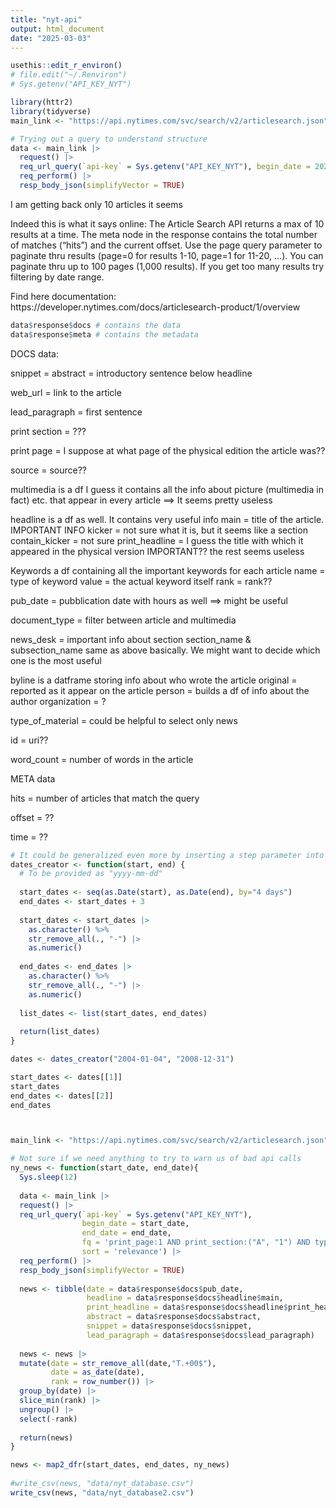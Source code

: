 ```yaml
---
title: "nyt-api"
output: html_document
date: "2025-03-03"
---
```


```r
usethis::edit_r_environ()
# file.edit("~/.Renviron")
# Sys.getenv("API_KEY_NYT")
```

```r
library(httr2)
library(tidyverse)
main_link <- "https://api.nytimes.com/svc/search/v2/articlesearch.json"

# Trying out a query to understand structure
data <- main_link |> 
  request() |>
  req_url_query(`api-key` = Sys.getenv("API_KEY_NYT"), begin_date = 20200101, end_date = 20200131) |> 
  req_perform() |> 
  resp_body_json(simplifyVector = TRUE)
```

I am getting back only 10 articles it seems

Indeed this is what it says online:
The Article Search API returns a max of 10 results at a time. The meta node in the response contains the total number of matches ("hits") and the current offset. Use the page query parameter to paginate thru results (page=0 for results 1-10, page=1 for 11-20, ...). You can paginate thru up to 100 pages (1,000 results). If you get too many results try filtering by date range.

Find here documentation: https://developer.nytimes.com/docs/articlesearch-product/1/overview


```r
data$response$docs # contains the data
data$response$meta # contains the metadata
```

DOCS data:

snippet = abstract = introductory sentence below headline

web_url = link to the article

lead_paragraph = first sentence

print section = ???

print page = I suppose at what page of the physical edition the article was??

source = source??

multimedia is a df I guess it contains all the info about picture (multimedia in fact) etc. that appear in every article ==> It seems pretty useless

headline is a df as well. It contains very useful info
  main = title of the article. IMPORTANT INFO
  kicker = not sure what it is, but it seems like a section
  contain_kicker = not sure
  print_headline = I guess the title with which it appeared in the physical version IMPORTANT??
  the rest seems useless

Keywords a df containing all the important keywords for each article
  name = type of keyword
  value = the actual keyword itself
  rank = rank??
  
pub_date = pubblication date with hours as well ==> might be useful

document_type = filter between article and multimedia

news_desk = important info about section
section_name & subsection_name same as above basically. We might want to decide which one is the most useful

byline is a datframe storing info about who wrote the article
  original = reported as it appear on the article
  person = builds a df of info about the author
  organization = ?
  
type_of_material = could be helpful to select only news

id = uri??

word_count = number of words in the article



META data

hits = number of articles that match the query

offset = ??

time = ??



```r
# It could be generalized even more by inserting a step parameter into the function
dates_creator <- function(start, end) {
  # To be provided as "yyyy-mm-dd"
  
  start_dates <- seq(as.Date(start), as.Date(end), by="4 days")
  end_dates <- start_dates + 3
  
  start_dates <- start_dates |> 
    as.character() %>%
    str_remove_all(., "-") |> 
    as.numeric()
  
  end_dates <- end_dates |> 
    as.character() %>%
    str_remove_all(., "-") |> 
    as.numeric()
  
  list_dates <- list(start_dates, end_dates)
  
  return(list_dates)
}

dates <- dates_creator("2004-01-04", "2008-12-31")

start_dates <- dates[[1]]
start_dates
end_dates <- dates[[2]]
end_dates



main_link <- "https://api.nytimes.com/svc/search/v2/articlesearch.json"

# Not sure if we need anything to try to warn us of bad api calls
ny_news <- function(start_date, end_date){
  Sys.sleep(12)
  
  data <- main_link |> 
  request() |>
  req_url_query(`api-key` = Sys.getenv("API_KEY_NYT"), 
                begin_date = start_date,
                end_date = end_date, 
                fq = 'print_page:1 AND print_section:("A", "1") AND type_of_material:"News"',
                sort = 'relevance') |>
  req_perform() |> 
  resp_body_json(simplifyVector = TRUE)
  
  news <- tibble(date = data$response$docs$pub_date,
                 headline = data$response$docs$headline$main,
                 print_headline = data$response$docs$headline$print_headline,
                 abstract = data$response$docs$abstract,
                 snippet = data$response$docs$snippet,
                 lead_paragraph = data$response$docs$lead_paragraph)
  
  news <- news |> 
  mutate(date = str_remove_all(date,"T.+00$"),
         date = as_date(date),
         rank = row_number()) |> 
  group_by(date) |> 
  slice_min(rank) |> 
  ungroup() |> 
  select(-rank)
  
  return(news)
}

news <- map2_dfr(start_dates, end_dates, ny_news)
  
#write_csv(news, "data/nyt_database.csv")
write_csv(news, "data/nyt_database2.csv")
```




